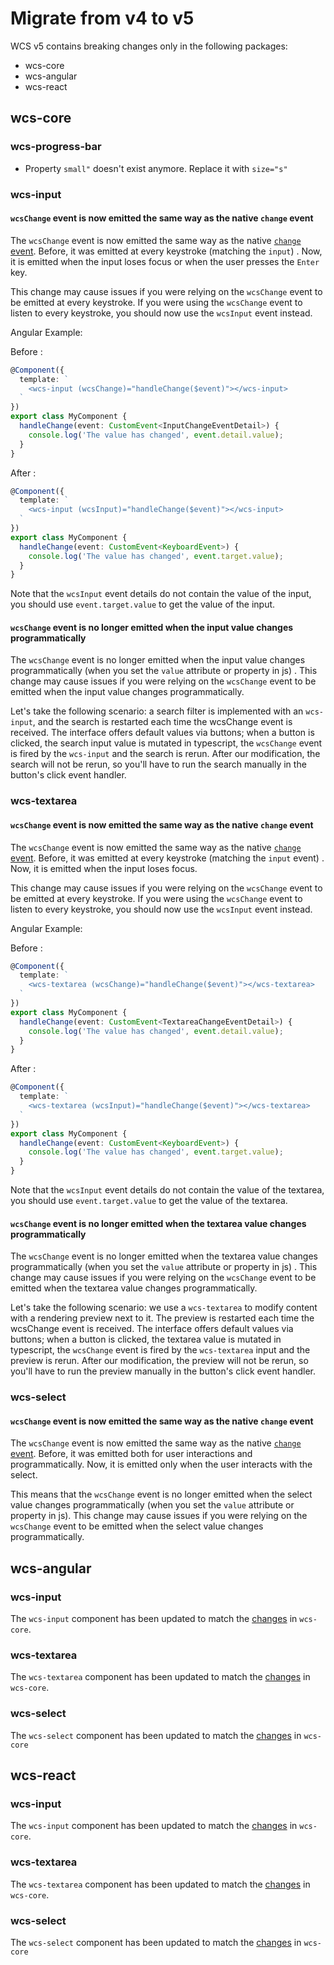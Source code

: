 
<Meta title="Documentation/Migrations/v4 to v5"/>

# Migrate from v4 to v5

WCS v5 contains breaking changes only in the following packages:
- wcs-core
- wcs-angular
- wcs-react

## wcs-core

### wcs-progress-bar

- Property `small"` doesn't exist anymore. Replace it with `size="s"`

### wcs-input

#### `wcsChange` event is now emitted the same way as the native `change` event

The `wcsChange` event is now emitted the same way as the native [`change` event](https://developer.mozilla.org/en-US/docs/Web/API/HTMLElement/change_event). Before, it was emitted at every keystroke (matching the `input`) . Now, it is emitted when the input loses focus or when the user presses the `Enter` key.

This change may cause issues if you were relying on the `wcsChange` event to be emitted at every keystroke. If you were using the `wcsChange` event to listen to every keystroke, you should now use the `wcsInput` event instead.

Angular Example:

Before :
```ts
@Component({
  template: `
    <wcs-input (wcsChange)="handleChange($event)"></wcs-input>
  `
})
export class MyComponent {
  handleChange(event: CustomEvent<InputChangeEventDetail>) {
    console.log('The value has changed', event.detail.value);
  }
}
```

After :
```ts
@Component({
  template: `
    <wcs-input (wcsInput)="handleChange($event)"></wcs-input>
  `
})
export class MyComponent {
  handleChange(event: CustomEvent<KeyboardEvent>) {
    console.log('The value has changed', event.target.value);
  }
}
```

Note that the `wcsInput` event details do not contain the value of the input, you should use `event.target.value` to get the value of the input.

#### `wcsChange` event is no longer emitted when the input value changes programmatically

The `wcsChange` event is no longer emitted when the input value changes programmatically (when you set the `value` attribute or property in js) . This change may cause issues if you were relying on the `wcsChange` event to be emitted when the input value changes programmatically.

Let's take the following scenario: a search filter is implemented with an `wcs-input`, and the search is restarted each time the wcsChange event is received. The interface offers default values via buttons; when a button is clicked, the search input value is mutated in typescript, the `wcsChange` event is fired by the `wcs-input` and the search is rerun. After our modification, the search will not be rerun, so you'll have to run the search manually in the button's click event handler.


### wcs-textarea

#### `wcsChange` event is now emitted the same way as the native `change` event

The `wcsChange` event is now emitted the same way as the native [`change` event](https://developer.mozilla.org/en-US/docs/Web/API/HTMLElement/change_event). Before, it was emitted at every keystroke (matching the `input` event) . Now, it is emitted when the input loses focus.

This change may cause issues if you were relying on the `wcsChange` event to be emitted at every keystroke. If you were using the `wcsChange` event to listen to every keystroke, you should now use the `wcsInput` event instead.

Angular Example:

Before :
```ts
@Component({
  template: `
    <wcs-textarea (wcsChange)="handleChange($event)"></wcs-textarea>
  `
})
export class MyComponent {
  handleChange(event: CustomEvent<TextareaChangeEventDetail>) {
    console.log('The value has changed', event.detail.value);
  }
}
```

After :
```ts
@Component({
  template: `
    <wcs-textarea (wcsInput)="handleChange($event)"></wcs-textarea>
  `
})
export class MyComponent {
  handleChange(event: CustomEvent<KeyboardEvent>) {
    console.log('The value has changed', event.target.value);
  }
}
```

Note that the `wcsInput` event details do not contain the value of the textarea, you should use `event.target.value` to get the value of the textarea.

#### `wcsChange` event is no longer emitted when the textarea value changes programmatically

The `wcsChange` event is no longer emitted when the textarea value changes programmatically (when you set the `value` attribute or property in js) . This change may cause issues if you were relying on the `wcsChange` event to be emitted when the textarea value changes programmatically.

Let's take the following scenario: we use a `wcs-textarea` to modify content with a rendering preview next to it. The preview is restarted each time the wcsChange event is received. The interface offers default values via buttons; when a button is clicked, the textarea value is mutated in typescript, the `wcsChange` event is fired by the `wcs-textarea` input and the preview is rerun. After our modification, the preview will not be rerun, so you'll have to run the preview manually in the button's click event handler.

### wcs-select

#### `wcsChange` event is now emitted the same way as the native `change` event

The `wcsChange` event is now emitted the same way as the native [`change` event](https://developer.mozilla.org/en-US/docs/Web/API/HTMLElement/change_event). Before, it was emitted both for user interactions and programmatically. Now, it is emitted only when the user interacts with the select.

This means that the `wcsChange` event is no longer emitted when the select value changes programmatically (when you set the `value` attribute or property in js). This change may cause issues if you were relying on the `wcsChange` event to be emitted when the select value changes programmatically.

## wcs-angular

### wcs-input

The `wcs-input` component has been updated to match the [changes](#wcs-input) in `wcs-core`.

### wcs-textarea

The `wcs-textarea` component has been updated to match the [changes](#wcs-textarea) in `wcs-core`.

### wcs-select

The `wcs-select` component has been updated to match the [changes](#wcs-select) in `wcs-core`

## wcs-react

### wcs-input

The `wcs-input` component has been updated to match the [changes](#wcs-input) in `wcs-core`.

### wcs-textarea

The `wcs-textarea` component has been updated to match the [changes](#wcs-textarea) in `wcs-core`.

### wcs-select

The `wcs-select` component has been updated to match the [changes](#wcs-select) in `wcs-core`

